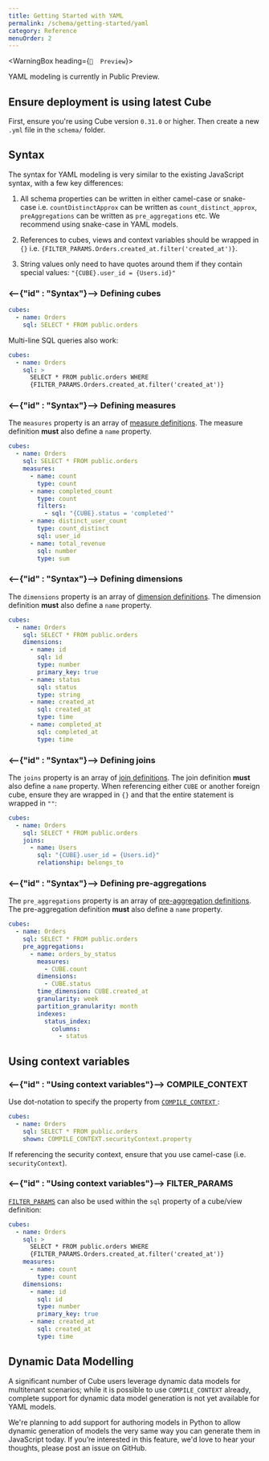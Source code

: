 ```yaml
---
title: Getting Started with YAML
permalink: /schema/getting-started/yaml
category: Reference
menuOrder: 2
---
```


<WarningBox heading={`🐣  Preview`}>

YAML modeling is currently in Public Preview.

</WarningBox>

## Ensure deployment is using latest Cube

First, ensure you're using Cube version `0.31.0` or higher. Then create a new
`.yml` file in the `schema/` folder.

## Syntax

The syntax for YAML modeling is very similar to the existing JavaScript syntax,
with a few key differences:

1. All schema properties can be written in either camel-case or snake-case i.e.
   `countDistinctApprox` can be written as `count_distinct_approx`,
   `preAggregations` can be written as `pre_aggregations` etc. We recommend
   using snake-case in YAML models.

2. References to cubes, views and context variables should be wrapped in `{}` i.e.
   `{FILTER_PARAMS.Orders.created_at.filter('created_at')}`.

3. String values only need to have quotes around them if they contain special values:
   `"{CUBE}.user_id = {Users.id}"`

### <--{"id" : "Syntax"}--> Defining cubes

```yaml
cubes:
  - name: Orders
    sql: SELECT * FROM public.orders
```

Multi-line SQL queries also work:

```yaml
cubes:
  - name: Orders
    sql: >
      SELECT * FROM public.orders WHERE
      {FILTER_PARAMS.Orders.created_at.filter('created_at')}
```

### <--{"id" : "Syntax"}--> Defining measures

The `measures` property is an array of [measure
definitions][ref-schema-ref-measures]. The measure definition **must** also
define a `name` property.

```yaml
cubes:
  - name: Orders
    sql: SELECT * FROM public.orders
    measures:
      - name: count
        type: count
      - name: completed_count
        type: count
        filters:
          - sql: "{CUBE}.status = 'completed'"
      - name: distinct_user_count
        type: count_distinct
        sql: user_id
      - name: total_revenue
        sql: number
        type: sum
```

### <--{"id" : "Syntax"}--> Defining dimensions

The `dimensions` property is an array of [dimension
definitions][ref-schema-ref-dimensions]. The dimension definition **must** also
define a `name` property.

```yaml
cubes:
  - name: Orders
    sql: SELECT * FROM public.orders
    dimensions:
      - name: id
        sql: id
        type: number
        primary_key: true
      - name: status
        sql: status
        type: string
      - name: created_at
        sql: created_at
        type: time
      - name: completed_at
        sql: completed_at
        type: time
```

### <--{"id" : "Syntax"}--> Defining joins

The `joins` property is an array of [join definitions][ref-schema-ref-joins].
The join definition **must** also define a `name` property. When referencing
either `CUBE` or another foreign cube, ensure they are wrapped in `{}` and that
the entire statement is wrapped in `""`:

```yaml
cubes:
  - name: Orders
    sql: SELECT * FROM public.orders
    joins:
      - name: Users
        sql: "{CUBE}.user_id = {Users.id}"
        relationship: belongs_to
```

### <--{"id" : "Syntax"}--> Defining pre-aggregations

The `pre_aggregations` property is an array of [pre-aggregation
definitions][ref-schema-ref-preaggs]. The pre-aggregation definition **must**
also define a `name` property.

```yaml
cubes:
  - name: Orders
    sql: SELECT * FROM public.orders
    pre_aggregations:
      - name: orders_by_status
        measures:
          - CUBE.count
        dimensions:
          - CUBE.status
        time_dimension: CUBE.created_at
        granularity: week
        partition_granularity: month
        indexes:
          status_index:
            columns:
              - status
```

## Using context variables

### <--{"id" : "Using context variables"}--> COMPILE_CONTEXT

Use dot-notation to specify the property from [`COMPILE_CONTEXT`
][ref-schema-ref-cube-compile-ctx]:

```yaml
cubes:
  - name: Orders
    sql: SELECT * FROM public.orders
    shown: COMPILE_CONTEXT.securityContext.property
```

If referencing the security context, ensure that you use camel-case (i.e.
`securityContext`).

### <--{"id" : "Using context variables"}--> FILTER_PARAMS

[`FILTER_PARAMS`][ref-schema-ref-cube-filter-params] can also be used within the
`sql` property of a cube/view definition:

```yaml
cubes:
  - name: Orders
    sql: >
      SELECT * FROM public.orders WHERE
      {FILTER_PARAMS.Orders.created_at.filter('created_at')}
    measures:
      - name: count
        type: count
    dimensions:
      - name: id
        sql: id
        type: number
        primary_key: true
      - name: created_at
        sql: created_at
        type: time
```

## Dynamic Data Modelling

A significant number of Cube users leverage dynamic data models for multitenant
scenarios; while it is possible to use `COMPILE_CONTEXT` already, complete
support for dynamic data model generation is not yet available for YAML models.

We're planning to add support for authoring models in Python to allow dynamic
generation of models the very same way you can generate them in JavaScript
today. If you’re interested in this feature, we'd love to hear your thoughts,
please post an issue on GitHub.

[ref-schema-ref-cube-compile-ctx]:
  /schema/reference/cube#context-variables-compile-context
[ref-schema-ref-cube-filter-params]:
  /schema/reference/cube#context-variables-filter-params
[ref-schema-ref-dimensions]: /schema/reference/dimensions
[ref-schema-ref-joins]: /schema/reference/joins
[ref-schema-ref-measures]: /schema/reference/measures
[ref-schema-ref-measure-types]:
  /schema/reference/types-and-formats#measures-types
[ref-schema-ref-preaggs]: schema/reference/pre-aggregations
